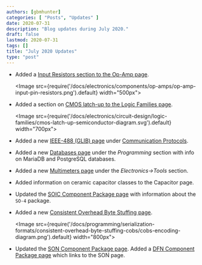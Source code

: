 ```yaml
---
authors: [gbmhunter]
categories: [ "Posts", "Updates" ]
date: 2020-07-31
description: "Blog updates during July 2020."
draft: false
lastmod: 2020-07-31
tags: []
title: "July 2020 Updates"
type: "post"
---
```


* Added a [Input Resistors section to the Op-Amp page](/electronics/components/op-amps#input-resistors).

    <Image src={require('/docs/electronics/components/op-amps/op-amp-input-pin-resistors.png').default} width="500px"></Image>

* Added a section on [CMOS latch-up to the Logic Families page](/electronics/circuit-design/logic-families#latch-up).

    <Image src={require('/docs/electronics/circuit-design/logic-families/cmos-latch-up-semiconductor-diagram.svg').default} width="700px"></Image>

* Added a new [IEEE-488 (GLIB) page](/electronics/communication-protocols/ieee-488-glib) under [Communication Protocols](/electronics/communication-protocols). 

* Added a new [Databases page](/programming/databases) under the _Programming_ section with info on MariaDB and PostgreSQL databases.

* Added a new [Multimeters page](/electronics/tools) under the _Electronics->Tools_ section.

* Added information on ceramic capacitor classes to the Capacitor page.

* Updated the [SOIC Component Package page](/pcb-design/component-packages/soic-component-package) with information about the `SO-4` package.

* Added a new [Consistent Overhead Byte Stuffing page](/programming/serialization-formats/consistent-overhead-byte-stuffing-cobs).

    <Image src={require('/docs/programming/serialization-formats/consistent-overhead-byte-stuffing-cobs/cobs-encoding-diagram.png').default} width="800px"></Image>

* Updated the [SON Component Package page](/pcb-design/component-packages/son-component-package). Added a [DFN Component Package page](/pcb-design/component-packages/dfn-component-package) which links to the SON page.